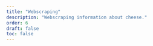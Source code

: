 ```yaml
---
title: "Webscraping"
description: "Webscraping information about cheese."
order: 6
draft: false
toc: false
---
```


